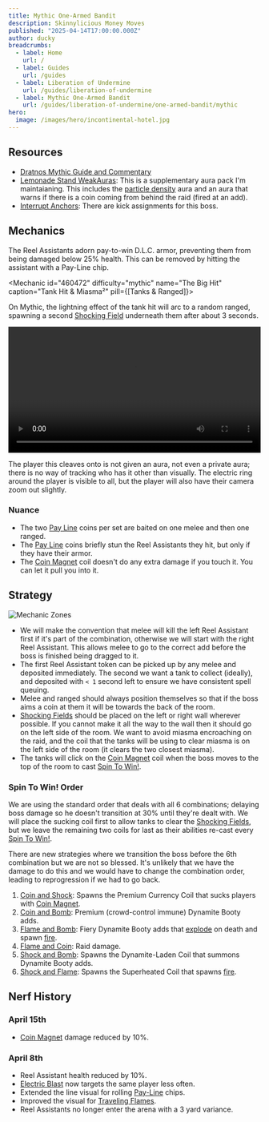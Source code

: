```yaml
---
title: Mythic One-Armed Bandit
description: Skinnylicious Money Moves
published: "2025-04-14T17:00:00.000Z"
author: ducky
breadcrumbs:
  - label: Home
    url: /
  - label: Guides
    url: /guides
  - label: Liberation of Undermine
    url: /guides/liberation-of-undermine
  - label: Mythic One-Armed Bandit
    url: /guides/liberation-of-undermine/one-armed-bandit/mythic
hero:
  image: /images/hero/incontinental-hotel.jpg
---
```


## Resources

- [Dratnos Mythic Guide and Commentary](https://www.youtube.com/watch?v=d_7S3wYp4WQ)
- [Lemonade Stand WeakAuras](https://wago.io/2LBTeK_Pp): This is a supplementary aura pack I'm maintaianing. This includes the [particle density](https://wago.io/yQ9JvXVj4) aura and an aura that warns if there is a coin coming from behind the raid (fired at an add).
- [Interrupt Anchors](https://wago.io/InterruptAnchor): There are kick assignments for this boss.

## Mechanics

<Mechanic id="460973" difficulty="mythic" name="Dark Lined Cuirass" caption="Assistant Armor">

The Reel Assistants adorn pay-to-win D.L.C. armor, preventing them from being damaged below 25% health. This can be removed by hitting the assistant with a Pay-Line chip.

</Mechanic>

<Mechanic id="460472" difficulty="mythic" name="The Big Hit" caption="Tank Hit & Miasma²" pill={[<MechanicPill key="1" variant="red">Tanks & Ranged</MechanicPill>]}>

On Mythic, the lightning effect of the tank hit will arc to a random ranged, spawning a second [Shocking Field][shocking-field] underneath them after about 3 seconds.


<video width="100%" height="auto" controls className="rounded-xl my-5">
  <source src="https://cdn.lemonade-stand.gg/videos/raids/liberation-of-undermine/one-armed-bandit/shocking-field.webm" type="video/mp4"/>
</video>

<Callout type="warning">

The player this cleaves onto is not given an aura, not even a private aura; there is no way of tracking who has it other than visually. The electric ring around the player is visible to all, but the player will also have their camera zoom out slightly. 

</Callout>

</Mechanic>

### Nuance

- The two [Pay Line][pay-line] coins per set are baited on one melee and then one ranged.
- The [Pay Line][pay-line] coins briefly stun the Reel Assistants they hit, but only if they have their armor.
- The [Coin Magnet][coin-magnet] coil doesn't do any extra damage if you touch it. You can let it pull you into it.

## Strategy


<Image className="rounded-xl" src={ZonesImage} alt="Mechanic Zones" />


- We will make the convention that melee will kill the left Reel Assistant first if it's part of the combination, otherwise we will start with the right Reel Assistant. This allows melee to go to the correct add before the boss is finished being dragged to it.
- The first Reel Assistant token can be picked up by any melee and deposited immediately. The second we want a tank to collect (ideally), and deposited with `< 1` second left to ensure we have consistent spell queuing.
- Melee and ranged should always position themselves so that if the boss aims a coin at them it will be towards the back of the room. 
- [Shocking Fields][shocking-field] should be placed on the left or right wall wherever possible. If you cannot make it all the way to the wall then it should go on the left side of the room. We want to avoid miasma encroaching on the raid, and the coil that the tanks will be using to clear miasma is on the left side of the room (it clears the two closest miasma).
- The tanks will click on the [Coin Magnet][coin-magnet] coil when the boss moves to the top of the room to cast [Spin To Win!][spin-to-win].


### Spin To Win! Order

We are using the standard order that deals with all 6 combinations; delaying boss damage so he doesn't transition at 30% until they're dealt with. We will place the sucking coil first to allow tanks to clear the [Shocking Fields][shocking-field], but we leave the remaining two coils for last as their abilities re-cast every [Spin To Win!][spin-to-win].

There are new strategies where we transition the boss before the 6th combination but we are not so blessed. It's unlikely that we have the damage to do this and we would have to change the combination order, leading to reprogression if we had to go back.

1. [Coin and Shock][reward:coin-and-shock]: Spawns the Premium Currency Coil that sucks players with [Coin Magnet][coin-magnet].
2. [Coin and Bomb][reward:coin-and-bomb]: Premium (crowd-control immune) Dynamite Booty adds.
3. [Flame and Bomb][reward:flame-and-bomb]: Fiery Dynamite Booty adds that [explode][burning-blast] on death and spawn [fire][traveling-flames].
4. [Flame and Coin][reward:flame-and-coin]: Raid damage.
5. [Shock and Bomb][reward:shock-and-bomb]: Spawns the Dynamite-Laden Coil that summons Dynamite Booty adds.
6. [Shock and Flame][reward:shock-and-flame]: Spawns the Superheated Coil that spawns [fire][traveling-flames].

## Nerf History

### April 15th

- [Coin Magnet][coin-magnet] damage reduced by 10%.

### April 8th

- Reel Assistant health reduced by 10%.
- [Electric Blast][electric-blast] now targets the same player less often.
- Extended the line visual for rolling [Pay-Line][pay-line] chips.
- Improved the visual for [Traveling Flames][traveling-flames].
- Reel Assistants no longer enter the arena with a 3 yard variance.

[dark-lined-curiass]: <https://www.wowhead.com/spell=460973/dark-lined-curiass>
[spin-to-win]: <https://www.wowhead.com/spell=461060/spin-to-win>
[shocking-field]: <https://www.wowhead.com/spell=460474/shocking-field>
[pay-line]: <https://www.wowhead.com/spell=460181/pay-line>
[coin-magnet]: <https://www.wowhead.com/spell=474665/coin-magnet>
[electric-blast]: <https://www.wowhead.com/spell=460847/electric-blast>
[traveling-flames]: <https://www.wowhead.com/spell=474731/traveling-flames>
[burning-blast]: <https://www.wowhead.com/spell=472178/burning-blast>
[the-big-hit]: <https://www.wowhead.com/spell=460472/the-big-hit>

[reward:coin-and-shock]: <https://www.wowhead.com/spell=461101/reward-coin-and-shock>
[reward:coin-and-bomb]: <https://www.wowhead.com/spell=461395/reward-coin-and-bomb>
[reward:flame-and-bomb]: <https://www.wowhead.com/spell=461176/reward-flame-and-bomb>
[reward:flame-and-coin]: <https://www.wowhead.com/spell=461389/reward-flame-and-coin>
[reward:shock-and-bomb]: <https://www.wowhead.com/spell=461091/reward-shock-and-bomb>
[reward:shock-and-flame]: <https://www.wowhead.com/spell=461083/reward-shock-and-flame>